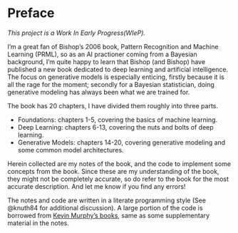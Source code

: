 # Preface {.unnumbered}

*This project is a Work In Early Progress(WIeP).*

I'm a great fan of Bishop's 2006 book, Pattern Recognition and Machine Learning (PRML), so as an AI practioner coming from a Bayesian background, I'm quite happy to learn that Bishop (and Bishop) have published a new book dedicated to deep learning and artificial intelligence. 
The focus on generative models is especially enticing, firstly because it is all the rage for the moment; secondly for a Bayesian statistician, doing generative modeling has always been what we are trained for.

The book has 20 chapters, I have divided them roughly into three parts.

- Foundations: chapters 1-5, covering the basics of machine learning.
- Deep Learning: chapters 6-13, covering the nuts and bolts of deep learning.
- Generative Models: chapters 14-20, covering generative modeling and some common model architectures.

Herein collected are my notes of the book, and the code to implement some concepts from the book. 
Since these are my understanding of the book, they might not be completely accurate, so do refer to the book for the most accurate description. 
And let me know if you find any errors!

The notes and code are written in a literate programming style (See @knuth84 for additional discussion). 
A large portion of the code is borrowed from [Kevin Murphy's books](https://probml.github.io/pml-book/), same as some supplementary material in the notes. 